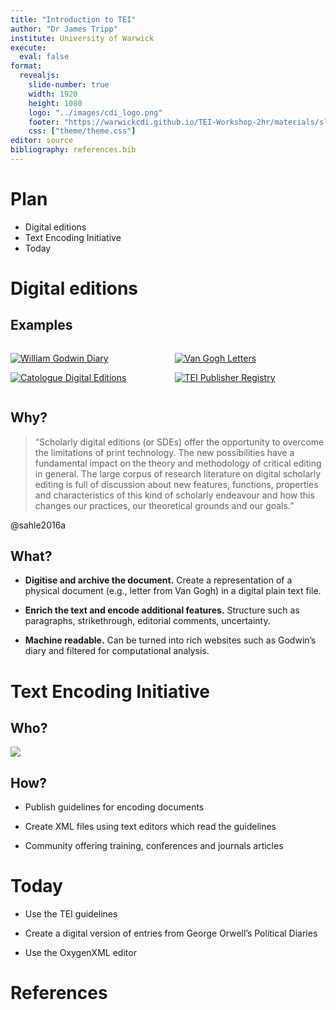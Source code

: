 ```yaml
---
title: "Introduction to TEI"
author: "Dr James Tripp"
institute: University of Warwick
execute: 
  eval: false
format: 
  revealjs:
    slide-number: true
    width: 1920
    height: 1080
    logo: "../images/cdi_logo.png"
    footer: "https://warwickcdi.github.io/TEI-Workshop-2hr/materials/slides/introduction.html"
    css: ["theme/theme.css"]
editor: source
bibliography: references.bib
---
```


# Plan

-   Digital editions
-   Text Encoding Initiative
-   Today

# Digital editions

## Examples

::: columns
::: {.column width="50%"}
[![William Godwin Diary](images/paste-608B359A.png){fig-align="center"}](http://godwindiary.bodleian.ox.ac.uk/index2.html)

[![Catologue Digital Editions](images/paste-5E0714E4.png){fig-align="center"}](https://dig-ed-cat.acdh.oeaw.ac.at/)
:::

::: {.column width="50%"}
[![Van Gogh Letters](images/paste-DCC783BB.png){fig-align="center"}](https://teipublisher.com/exist/apps/vangogh/let001.xml)

[![TEI Publisher Registry](images/paste-685D81B8.png){fig-align="center"}](https://www.e-editiones.org/map/)
:::
:::

## Why?

> "Scholarly digital editions (or SDEs) offer the opportunity to overcome the limitations of print technology. The new possibilities have a fundamental impact on the theory and methodology of critical editing in general. The large corpus of research literature on digital scholarly editing is full of discussion about new features, functions, properties and characteristics of this kind of scholarly endeavour and how this changes our practices, our theoretical grounds and our goals."

@sahle2016a

## What?

-   **Digitise and archive the document.** Create a representation of a physical document (e.g., letter from Van Gogh) in a digital plain text file.

-   **Enrich the text and encode additional features.** Structure such as paragraphs, strikethrough, editorial comments, uncertainty.

-   **Machine readable.** Can be turned into rich websites such as Godwin's diary and filtered for computational analysis.

# Text Encoding Initiative

## Who?

![](images/paste-8F195571.png)

## How?

-   Publish guidelines for encoding documents

-   Create XML files using text editors which read the guidelines

-   Community offering training, conferences and journals articles

# Today

-   Use the TEI guidelines

-   Create a digital version of entries from George Orwell's Political Diaries

-   Use the OxygenXML editor

# References
